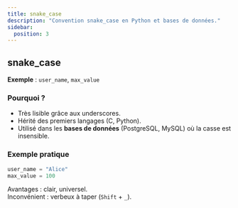 ```yaml
---
title: snake_case
description: "Convention snake_case en Python et bases de données."
sidebar:
  position: 3
---
```


## snake_case

**Exemple** : `user_name`, `max_value`  

### Pourquoi ?  
- Très lisible grâce aux underscores.  
- Hérité des premiers langages (C, Python).  
- Utilisé dans les **bases de données** (PostgreSQL, MySQL) où la casse est insensible.  

### Exemple pratique

```python
user_name = "Alice"
max_value = 100
```

Avantages : clair, universel.  
Inconvénient : verbeux à taper (`Shift` + `_`).  
